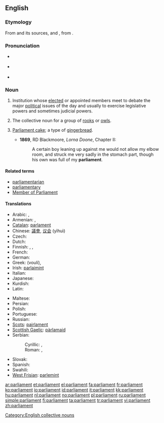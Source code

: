 ==English==
{{wikipedia}}

===Etymology===
From {{LL.}} {{term|parlamentum}} and its sources, {{etyl|xno}} and {{etyl|fro}} {{term|parlement||discussion, meeting, assembly, council}}, from {{term|parler||to speak}}.

===Pronunciation===
* {{a|UK}} {{IPA|/ˈpɑːlɪmənt/}}
* {{a|US}} {{IPA|/ˈpɑɹləmɛnt/}}
* {{audio|en-us-parliament.ogg|Audio (US)}}

===Noun===
{{en-noun}}

# Institution whose [[elect]]ed or appointed members meet to debate the major [[political]] issues of the day and usually to exercise legislative powers and sometimes judicial powers.
# {{context|by extension}} The collective noun for a group of [[rook]]s {{italbrac|the species of bird}} or [[owl]]s.
# {{historical}} [[parliament cake|Parliament cake]]; a type of [[gingerbread]].
#* '''1869''', RD Blackmoore, ''Lorna Doone'', Chapter II:
#*: A certain boy leaning up against me would not allow my elbow room, and struck me very sadly in the stomach part, though his own was full of my '''parliament'''.

====Related terms====
* [[parliamentarian]]
* [[parliamentary]]
* [[Member of Parliament]]

====Translations====
{{trans-top|elected political institution}}
* Arabic: {{t-|ar|مجلس|m|tr=májlis|sc=Arab}}, {{t|ar|برلمان|m|tr=barlamān|sc=Arab}}
* Armenian: {{t|hy|խորհրդարան|tr=xorhrdaran|sc=Armn|xs=Armenian}},  {{t|hy|պառլամենտ|tr=paṙlament|sc=Armn|xs=Armenian}}
* [[Catalan]]: [[parlament]] {{m}}
* Chinese: [[議會]], [[议会]] (yìhuì)
* Czech: {{t+|cs|parlament|m}}
* Dutch: {{t+|nl|parlement|n}}
* Finnish: {{t+|fi|eduskunta}}, {{t+|fi|parlamentti}}, {{t|fi|valtiopäivät}}
* French: {{t+|fr|parlement|m}}
* German: {{t+|de|Parlament|n}}
* Greek: {{t+|el|βουλή|f|sc=Grek}} (voulí), {{t+|el|κοινοβούλιο|n|sc=Grek}}
* Irish: [[parlaimint]]
* Italian: {{t-|it|parlamento|m}}
* Japanese: {{t+|ja|議会|tr=ぎかい, gikai|sc=Jpan}}
* Kurdish: {{t+|ku|په‌رله‌مان|tr=perleman|sc=KUchar}}
* Latin: {{t+|la|senatus|m}}
{{trans-mid}}
* Maltese: {{t-|mt|parlament|m|xs=Maltese}}
* Persian: {{t+|fa|مجلس|tr=majles|sc=fa-Arab|xs=Persian}}
* Polish: {{t+|pl|parlament|m}}
* Portuguese: {{t+|pt|parlamento|m}}
* Russian: {{t+|ru|парламент|m|tr=parláment|sc=Cyrl}}
* [[Scots]]: [[pairlament]]
* [[Scottish Gaelic]]: [[pàrlamaid]]
* Serbian:
*: Cyrillic: {{tø|sh|парламент|m|sc=Cyrl|xs=Serbo-Croatian}}, {{tø|sh|скупштина|f|sc=Cyrl|xs=Serbo-Croatian}}
*: Roman: {{tø|sh|parlament|m|xs=Serbo-Croatian}}, {{tø|sh|skupština|f|xs=Serbo-Croatian}}
* Slovak: {{t-|sk|parlament|m}}
* Spanish: {{t-|es|parlamento|m}}
* Swahili: {{t+|sw|bunge|xs=Swahili}}
* [[West Frisian]]: [[parlemint]] {{n}}
{{trans-bottom}}

[[Category:English collective nouns]]

[[ar:parliament]]
[[et:parliament]]
[[el:parliament]]
[[fa:parliament]]
[[fr:parliament]]
[[ko:parliament]]
[[io:parliament]]
[[id:parliament]]
[[it:parliament]]
[[kk:parliament]]
[[hu:parliament]]
[[nl:parliament]]
[[no:parliament]]
[[pl:parliament]]
[[ru:parliament]]
[[simple:parliament]]
[[fi:parliament]]
[[ta:parliament]]
[[tr:parliament]]
[[vi:parliament]]
[[zh:parliament]]